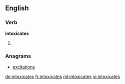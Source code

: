 ==English==

===Verb===
'''intoxicates'''

# {{en-third-person singular of|intoxicate}}

===Anagrams===
* [[excitations#English|excitations]]

[[de:intoxicates]]
[[fr:intoxicates]]
[[ml:intoxicates]]
[[vi:intoxicates]]